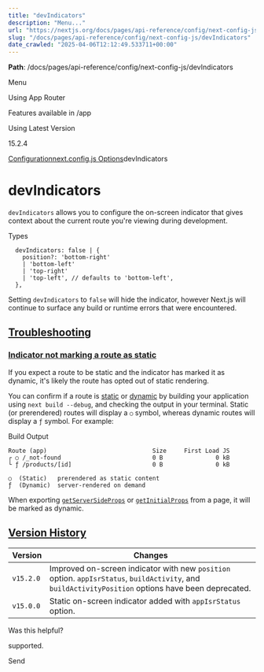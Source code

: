 ---
title: "devIndicators"
description: "Menu..."
url: "https://nextjs.org/docs/pages/api-reference/config/next-config-js/devIndicators"
slug: "/docs/pages/api-reference/config/next-config-js/devIndicators"
date_crawled: "2025-04-06T12:12:49.533711+00:00"
---

**Path**: /docs/pages/api-reference/config/next-config-js/devIndicators

Menu

Using App Router

Features available in /app

Using Latest Version

15.2.4

[Configuration](/docs/pages/api-reference/config)[next.config.js Options](/docs/pages/api-reference/config/next-config-js)devIndicators

# devIndicators

`devIndicators` allows you to configure the on-screen indicator that gives context about the current route you're viewing during development.

Types

```
  devIndicators: false | {
    position?: 'bottom-right'
    | 'bottom-left'
    | 'top-right'
    | 'top-left', // defaults to 'bottom-left',
  },
```

Setting `devIndicators` to `false` will hide the indicator, however Next.js will continue to surface any build or runtime errors that were encountered.

## [Troubleshooting](#troubleshooting)

### [Indicator not marking a route as static](#indicator-not-marking-a-route-as-static)

If you expect a route to be static and the indicator has marked it as dynamic, it's likely the route has opted out of static rendering.

You can confirm if a route is [static](/docs/app/building-your-application/rendering/server-components#static-rendering-default) or [dynamic](/docs/app/building-your-application/rendering/server-components#dynamic-rendering) by building your application using `next build --debug`, and checking the output in your terminal. Static (or prerendered) routes will display a `○` symbol, whereas dynamic routes will display a `ƒ` symbol. For example:

Build Output

```
Route (app)                              Size     First Load JS
┌ ○ /_not-found                          0 B               0 kB
└ ƒ /products/[id]                       0 B               0 kB
 
○  (Static)   prerendered as static content
ƒ  (Dynamic)  server-rendered on demand
```

When exporting [`getServerSideProps`](/docs/pages/building-your-application/data-fetching/get-server-side-props) or [`getInitialProps`](/docs/pages/api-reference/functions/get-initial-props) from a page, it will be marked as dynamic.

## [Version History](#version-history)

| Version | Changes |
| --- | --- |
| `v15.2.0` | Improved on-screen indicator with new `position` option. `appIsrStatus`, `buildActivity`, and `buildActivityPosition` options have been deprecated. |
| `v15.0.0` | Static on-screen indicator added with `appIsrStatus` option. |

Was this helpful?

supported.

Send